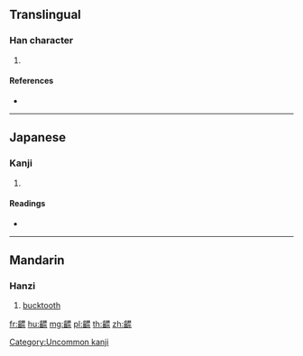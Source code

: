 {{character info/new}}
==Translingual==

===Han character===
{{Han char|rn=211|rad=齒|as=13|sn=28|four=|canj=YUDDF}}

# {{defn|Han|sort=齒13}}

====References====
* {{Han ref|kx=1536.190|dkj=48788|dj=2075.150|hdz=74801.100|uh=9F7D|ud=40829}}

----

==Japanese==

===Kanji===
{{ja-kanji|grade=|rs=齒13}}

# {{defn|lang=ja|sort=齒13}}

====Readings====
* {{ja-readings|on=[[きん]] (kin), [[こん]] (kon), [[ごん]] (gon)|kun=[[まがりば]] (magariba)}}

[[Category:Uncommon kanji]]

----

==Mandarin==
{{zh-forms}}

===Hanzi===
{{cmn-hanzi|pin=[[jìn]] ([[jin4]])|wg=chin<sup>4</sup>}}

# [[bucktooth]]

[[fr:齽]]
[[hu:齽]]
[[mg:齽]]
[[pl:齽]]
[[th:齽]]
[[zh:齽]]